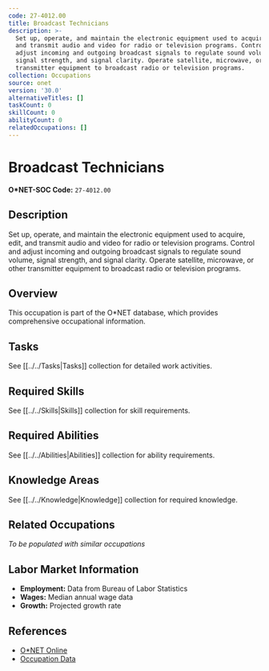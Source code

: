 ```yaml
---
code: 27-4012.00
title: Broadcast Technicians
description: >-
  Set up, operate, and maintain the electronic equipment used to acquire, edit,
  and transmit audio and video for radio or television programs. Control and
  adjust incoming and outgoing broadcast signals to regulate sound volume,
  signal strength, and signal clarity. Operate satellite, microwave, or other
  transmitter equipment to broadcast radio or television programs.
collection: Occupations
source: onet
version: '30.0'
alternativeTitles: []
taskCount: 0
skillCount: 0
abilityCount: 0
relatedOccupations: []
---
```

# Broadcast Technicians

**O*NET-SOC Code:** `27-4012.00`

## Description

Set up, operate, and maintain the electronic equipment used to acquire, edit, and transmit audio and video for radio or television programs. Control and adjust incoming and outgoing broadcast signals to regulate sound volume, signal strength, and signal clarity. Operate satellite, microwave, or other transmitter equipment to broadcast radio or television programs.

## Overview

This occupation is part of the O*NET database, which provides comprehensive occupational information.

## Tasks

See [[../../Tasks|Tasks]] collection for detailed work activities.

## Required Skills

See [[../../Skills|Skills]] collection for skill requirements.

## Required Abilities

See [[../../Abilities|Abilities]] collection for ability requirements.

## Knowledge Areas

See [[../../Knowledge|Knowledge]] collection for required knowledge.

## Related Occupations

*To be populated with similar occupations*

## Labor Market Information

- **Employment:** Data from Bureau of Labor Statistics
- **Wages:** Median annual wage data
- **Growth:** Projected growth rate

## References

- [O*NET Online](https://www.onetonline.org/link/summary/27-4012.00)
- [Occupation Data](https://www.onetcenter.org/)
